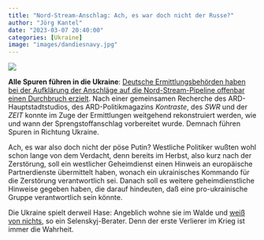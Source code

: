 ```yaml
---
title: "Nord-Stream-Anschlag: Ach, es war doch nicht der Russe?"
author: "Jörg Kantel"
date: "2023-03-07 20:40:00"
categories: [Ukraine]
image: "images/dandiesnavy.jpg"
---
```


[![](images/dandiesnavy-b.jpg)](https://bostonraremaps.com/wp-content/uploads/2019/12/BRM3466-Cruikshank-Lacing-in-Style-1819_lowres-3000x1938.jpg)

**Alle Spuren führen in die Ukraine**: [Deutsche Ermittlungsbehörden haben bei der Aufklärung der Anschläge auf die Nord-Stream-Pipeline offenbar einen Durchbruch erzielt](https://www.tagesschau.de/investigativ/nord-stream-explosion-101.html). Nach einer gemeinsamen Recherche des ARD-Hauptstadtstudios, des ARD-Politikmagazins *Kontraste*, des *SWR* und der *ZEIT* konnte im Zuge der Ermittlungen weitgehend rekonstruiert werden, wie und wann der Sprengstoffanschlag vorbereitet wurde. Demnach führen Spuren in Richtung Ukraine.

Ach, es war also doch nicht der pöse Putin? Westliche Politiker wußten wohl schon lange von dem Verdacht, denn bereits im Herbst, also kurz nach der Zerstörung, soll ein westlicher Geheimdienst einen Hinweis an europäische Partnerdienste übermittelt haben, wonach ein ukrainisches Kommando für die Zerstörung verantwortlich sei. Danach soll es weitere geheimdienstliche Hinweise gegeben haben, die darauf hindeuten, daß eine pro-ukrainische Gruppe verantwortlich sein könnte.

Die Ukraine spielt derweil Hase: Angeblich wohne sie im Walde und [weiß von nichts](https://www.tagesschau.de/newsticker/liveblog-ukraine-dienstag-223.html#Selenskyj-Berater-Ukraine-vollkommen-unbeteilgt), so ein Selenskyj-Berater. Denn der erste Verlierer im Krieg ist immer die Wahrheit.